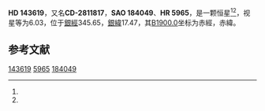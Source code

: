{{Starbox begin
| name = HD 143619
}}
{{Starbox observe
| epoch = [[J2000.0|J2000.0]]
| constell = {{星座名待查}}<ref name=SIMBAD>{{cite web
 | url=http://simbad.u-strasbg.fr/simbad/sim-id?Ident=HR+5965
 | title =Pulsating variable Star
 | publisher=Centre de Données astronomiques de Strasbourg
 | work=SIMBAD
 | accessdate=2012-07-13}}</ref><ref name=DATA>{{cite web
 | url=http://vizier.u-strasbg.fr/viz-bin/VizieR-5?-out.add=.&-source=5050&-corr=PK=HR&-out.max=9999&HR=5965
 | title=VizieR Detailed Page
 | accessdate=2012-07-13
 | archive-url=https://web.archive.org/web/20160304201512/http://vizier.u-strasbg.fr/viz-bin/VizieR-5?-out.add=.&-source=5050&-corr=PK=HR&-out.max=9999&HR=5965
 | archive-date=2016-03-04
 | dead-url=yes
 }}</ref>
| 星官 = 
| ra = {{RA|16|2|39.4}}<ref name=SIMBAD /><ref name=DATA />
| dec = {{DEC|-29|8|9}}<ref name=SIMBAD /><ref name=DATA />
| appmag_v = 6.03<ref name=SIMBAD /><ref name=DATA />
}}
{{Starbox character
| class = K3III<ref name=SIMBAD /><ref name=DATA />
| b-v = 1.31<ref name=SIMBAD /><ref name=DATA />
| u-b = <ref name=SIMBAD /><ref name=DATA />
| r-i = <ref name=SIMBAD /><ref name=DATA />
| variable = 
}}
{{Starbox astrometry
| radial_v = 
| prop_mo_ra = 5
| parallax = 
| p_error = 
}}
{{Starbox catalog
| names =CD-2811817，[[SAO星表|SAO]] 184049，[[HD星表|HD]] 143619，[[HR星表|HR]] 5965}}
{{Starbox reference |Simbad=HR+5965}}
{{Starbox end}}

'''HD 143619'''，又名'''CD-2811817'''，'''SAO 184049'''、'''HR 5965'''，是一颗恒星<ref name=SIMBAD /><ref name=DATA />，视星等为6.03，位于[[銀道座標系|銀經]]345.65，[[銀道座標系|銀緯]]17.47，其[[B1900.0|B1900.0]]坐标为赤經{{RA|15|56|27.7}}，赤緯{{DEC|-28|17.47|22}}。

== 参考文献 ==
{{reflist}}

{{star-stub}}

[[Category:HD和HDE天體|143619]]
[[Category:HR天體|5965]]
[[Category:SAO天體|184049]]